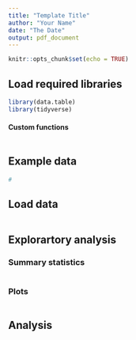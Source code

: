 ```yaml
---
title: "Template Title"
author: "Your Name"
date: "The Date"
output: pdf_document
---
```


```r
knitr::opts_chunk$set(echo = TRUE)
```

## Load required libraries
```r
library(data.table)
library(tidyverse)
```

#### Custom functions
```r

```

## Example data
```r
#
```

## Load data
```r

```

## Explorartory analysis

### Summary statistics
```r

```

### Plots
```r

```

## Analysis
```r

```
